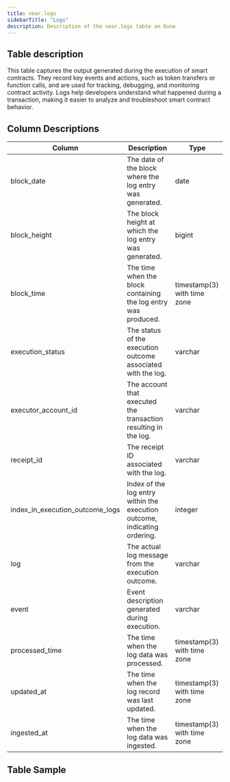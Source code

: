 ```yaml
---
title: near.logs
sidebarTitle: "Logs"
description: Description of the near.logs table on Dune
---
```


## Table description

This table captures the output generated during the execution of smart contracts. They record key events and actions, such as token transfers or function calls, and are used for tracking, debugging, and monitoring contract activity. Logs help developers understand what happened during a transaction, making it easier to analyze and troubleshoot smart contract behavior.

## Column Descriptions

| Column                               | Description                                                              | Type                              |
| ------------------------------------ | ------------------------------------------------------------------------ | --------------------------------- |
| block_date                           | The date of the block where the log entry was generated.                  | date                              |
| block_height                         | The block height at which the log entry was generated.                    | bigint                            |
| block_time                           | The time when the block containing the log entry was produced.            | timestamp(3) with time zone       |
| execution_status                     | The status of the execution outcome associated with the log.              | varchar                           |
| executor_account_id                  | The account that executed the transaction resulting in the log.           | varchar                           |
| receipt_id                           | The receipt ID associated with the log.                                   | varchar                           |
| index_in_execution_outcome_logs      | Index of the log entry within the execution outcome, indicating ordering. | integer                           |
| log                                  | The actual log message from the execution outcome.                        | varchar                           |
| event                                | Event description generated during execution.                             | varchar                           |
| processed_time                       | The time when the log data was processed.                                 | timestamp(3) with time zone       |
| updated_at                           | The time when the log record was last updated.                            | timestamp(3) with time zone       |
| ingested_at                          | The time when the log data was ingested.                                  | timestamp(3) with time zone       |


## Table Sample


<TableSample tableSchema="near" tableName="logs" />
